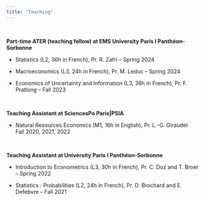 ```yaml
---
title: "Teaching"
---
```


<br>

**Part-time ATER (teaching fellow) at EMS University Paris I Panthéon-Sorbonne** 

* Statistics (L2, 36h in French), Pr. R. Zafri -- Spring 2024

* Macroeconomics (L3, 24h in French), Pr. M. Leduc -- Spring 2024

* Economics of Uncertainty and Information (L3, 36h in French), Pr. F. Pratlong -- Fall 2023


<br>

**Teaching Assistant at SciencesPo Paris|PSIA** 

* Natural Resources Economics (M1, 16h in English), Pr. L.-G. Giraudet <br> Fall 2020, 2021, 2022

<br>

**Teaching Assistant at University Paris I Panthéon-Sorbonne** 

* Introduction to Econometrics (L3, 30h in French), Pr. C. Doz and T. Broer -- Spring 2022

* Statistics : Probabilities (L2, 24h in French), Pr. D. Brochard and E. Defebvre -- Fall 2021
